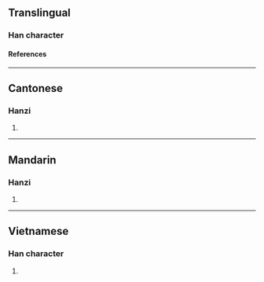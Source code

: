 {{character info}}
==Translingual==

===Han character===
{{Han char|rn=85|rad=水|as=04|sn=7|four=|canj=EOIN|ids=⿰氵今}}

====References====
{{Han ref|kx=0608.060|dkj=17166|dj=1001.100|hdz=31568.050|uh=6C75}}

----

==Cantonese==

===Hanzi===
{{yue-hanzi|jyut=[[gam3]]|y=gam3}}

# {{rfdef|yue|sort=水04}}

----

==Mandarin==

===Hanzi===
{{cmn-hanzi|pin=[[gàn]] ([[gan4]]), [[hán]] ([[han2]]), [[cén]] ([[cen2]])|wg=kan<sup>4</sup>, han<sup>2</sup>, ts'en<sup>2</sup>}}

# {{rfdef|cmn|sort=水04}}

----

==Vietnamese==

===Han character===
{{vi-readings|rs=水04|reading=ngấm}}

# {{rfdef|vi|sort=水04}}